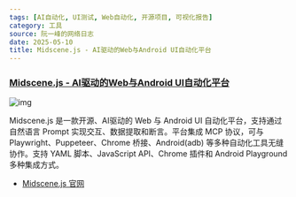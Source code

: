 ```yaml
---
tags: [AI自动化, UI测试, Web自动化, 开源项目, 可视化报告]
category: 工具
source: 阮一峰的网络日志
date: 2025-05-10
title: Midscene.js - AI驱动的Web与Android UI自动化平台
---
```


### [Midscene.js - AI驱动的Web与Android UI自动化平台](https://midscenejs.com/zh/index.html)

![img](https://img.mengpeng.tech/i/2025/05/11/68205baabed6a.webp)

Midscene.js 是一款开源、AI驱动的 Web 与 Android UI 自动化平台，支持通过自然语言 Prompt 实现交互、数据提取和断言。平台集成 MCP 协议，可与 Playwright、Puppeteer、Chrome 桥接、Android(adb) 等多种自动化工具无缝协作。支持 YAML 脚本、JavaScript API、Chrome 插件和 Android Playground 多种集成方式。

- [Midscene.js 官网](https://midscenejs.com/zh/index.html)